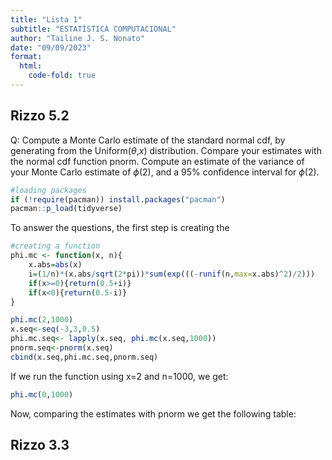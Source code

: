 ```yaml
---
title: "Lista 1"
subtitle: "ESTATÍSTICA COMPUTACIONAL"
author: "Tailine J. S. Nonato"
date: "09/09/2023"
format:
  html:
    code-fold: true
---
```


## Rizzo 5.2

Q: Compute a Monte Carlo estimate of the standard
normal cdf, by generating from the Uniform($\theta$,$x$) distribution. Compare your estimates with the normal cdf function pnorm. Compute an estimate of the variance of your Monte Carlo estimate of $\phi$(2), and a 95% confidence interval for $\phi$(2).

```r
#loading packages
if (!require(pacman)) install.packages("pacman")
pacman::p_load(tidyverse)
```

To answer the questions, the first step is creating the 

```r
#creating a function
phi.mc <- function(x, n){
    x.abs=abs(x)
    i=(1/n)*(x.abs/sqrt(2*pi))*sum(exp(((-runif(n,max=x.abs)^2)/2)))
    if(x>=0){return(0.5+i)}
    if(x<0){return(0.5-i)}
}

phi.mc(2,1000)
x.seq<-seq(-3,3,0.5)
phi.mc.seq<- lapply(x.seq, phi.mc(x.seq,1000))
pnorm.seq<-pnorm(x.seq)
cbind(x.seq,phi.mc.seq,pnorm.seq)
```

If we run the function using x=2 and n=1000, we get:
```r
phi.mc(0,1000)
```

Now, comparing the estimates with pnorm we get the following table:


## Rizzo 3.3

